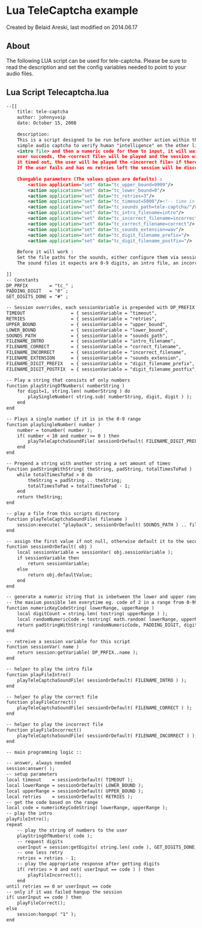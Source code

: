 
# Lua TeleCaptcha example 

 Created by  Belaid Areski, last modified on 2014.06.17

## About

The following LUA script can be used for tele-captcha. Please be sure to read the description and set the config variables needed to point to your audio files.

## Lua Script Telecaptcha.lua

```xml
--[[
	title: tele-captcha
	author: johnnyvoip
	date: October 15, 2008
	
	description:
	This is a script designed to be run before another action within the dialplan.  It's purpose is to act as a 
	simple audio captcha to verify human "intelligence" on the other line of the phone.  On engagement it will play the user the
	<intro file> and then a numeric code for them to input, it will wait until all the digits have been inputted or timeout.  If the 
	user succeeds, the <correct file> will be played and the session will continue.  If the code was incorrectly entered or
	it timed out, the user will be played the <incorrect file> if there are retries available and then repeated the code to enter again.  
	If the user fails and has no retries left the session will be disconnected with no file played.
	
	Changable parameters (The values given are defaults) :
		<action application="set" data="tc_upper_bound=9999"/>
		<action application="set" data="tc_lower_bound=0"/>
		<action application="set" data="tc_retries=3"/>
		<action application="set" data="tc_timeout=5000"/><!-- time in ms -->
		<action application="set" data="tc_sounds_path=tele-captcha/"/>
		<action application="set" data="tc_intro_filename=intro"/>
		<action application="set" data="tc_incorrect_filename=incorrect"/>
		<action application="set" data="tc_correct_filename=correct"/>
		<action application="set" data="tc_sounds_extension=wav"/>		
		<action application="set" data="tc_digit_filename_prefix="/>
		<action application="set" data="tc_digit_filename_postfix="/>		
		
	Before it will work : 
	Set the file paths for the sounds, either configure them via session vars, use the defaults, or change the defaults below
	The sound files it expects are 0-9 digits, an intro file, an incorrect file and a correct file all located in the sounds_path.
	
]]
-- Constants
DP_PRFIX 		= "tc_" ;
PADDING_DIGIT 	= "0" ;
GET_DIGITS_DONE = "#" ;

-- Session overrides, each sessionVariable is prepended with DP_PREFIX
TIMEOUT 				= { sessionVariable = "timeout", 				defaultValue = 5000 }
RETRIES 				= { sessionVariable = "retries", 				defaultValue = 3 }
UPPER_BOUND 			= { sessionVariable = "upper_bound", 			defaultValue = 9999 }
LOWER_BOUND 			= { sessionVariable = "lower_bound", 			defaultValue = 0 }
SOUNDS_PATH 			= { sessionVariable = "sounds_path", 			defaultValue = "tele-captcha/" }
FILENAME_INTRO 			= { sessionVariable = "intro_filename", 		defaultValue = "intro" }
FILENAME_CORRECT 		= { sessionVariable = "correct_filename", 		defaultValue = "correct" }
FILENAME_INCORRECT 		= { sessionVariable = "incorrect_filename", 	defaultValue = "incorrect" }
FILENAME_EXTENSION 		= { sessionVariable = "sounds_extension", 		defaultValue = "wav" }
FILENAME_DIGIT_PREFIX 	= { sessionVariable = "digit_filename_prefix", 	defaultValue = "" }
FILENAME_DIGIT_POSTFIX 	= { sessionVariable = "digit_filename_postfix", defaultValue = "" }

-- Play a string that consists of only numbers
function playStringOfNumbers( numberString )
	for digit=1, string.len( numberString ) do
		playSingleNumber( string.sub( numberString, digit, digit ) );
	end
end

-- Plays a single number if it is in the 0-9 range
function playSingleNumber( number )
	number = tonumber( number );
	if( number < 10 and number >= 0 ) then
		playTeleCaptchaSoundFile( sessionOrDefault( FILENAME_DIGIT_PREFIX ) .. number .. sessionOrDefault( FILENAME_DIGIT_POSTFIX ) );
	end
end

-- Prepend a string with another string a set amount of times
function padStringWithString( theString, padString, totalTimesToPad )
	while totalTimesToPad > 0 do
		theString = padString .. theString;
		totalTimesToPad = totalTimesToPad - 1;
	end
	return theString;
end

-- play a file from this scripts directory
function playTeleCaptchaSoundFile( filename )
	session:execute( "playback", sessionOrDefault( SOUNDS_PATH ) .. filename .. "." .. sessionOrDefault( FILENAME_EXTENSION ) );
end

-- assign the first value if not null, otherwise default it to the second value
function sessionOrDefault( obj )
	local sessionVariable = sessionVar( obj.sessionVariable );
	if sessionVariable then
		return sessionVariable;
	else
		return obj.defaultValue;
	end
end

-- generate a numeric string that is inbetween the lower and upper range and is padded to be
-- the maxium possible len everytime eg. code of 2 in a range from 0-99999 will be 00002
function numericKeyCodeString( lowerRange, upperRange )
	local digitCount = string.len( tostring( upperRange ) );
	local randomNumericCode = tostring( math.random( lowerRange, upperRange ) );
	return padStringWithString( randomNumericCode, PADDING_DIGIT, digitCount - string.len( randomNumericCode ) );
end

-- retreive a session variable for this script
function sessionVar( name )
	return session:getVariable( DP_PRFIX..name );
end

-- helper to play the intro file
function playFileIntro()
	playTeleCaptchaSoundFile( sessionOrDefault( FILENAME_INTRO ) );
end

-- helper to play the correct file
function playFileCorrect()
	playTeleCaptchaSoundFile( sessionOrDefault( FILENAME_CORRECT ) );
end

-- helper to play the incorrect file
function playFileIncorrect()
	playTeleCaptchaSoundFile( sessionOrDefault( FILENAME_INCORRECT ) );
end

-- main programming logic ::

-- answer, always needed
session:answer( );
-- setup parameters
local timeout 	 = sessionOrDefault( TIMEOUT );
local lowerRange = sessionOrDefault( LOWER_BOUND );
local upperRange = sessionOrDefault( UPPER_BOUND );
local retries 	 = sessionOrDefault( RETRIES );
-- get the code based on the range
local code = numericKeyCodeString( lowerRange, upperRange );
-- play the intro
playFileIntro();
repeat
	-- play the string of numbers to the user
	playStringOfNumbers( code );
	-- request digits
	userInput = session:getDigits( string.len( code ), GET_DIGITS_DONE, timeout );
	-- one less retry
	retries = retries - 1;
	-- play the appropriate response after getting digits
	if( retries > 0 and not( userInput == code ) ) then
		playFileIncorrect();
	end
until retries == 0 or userInput == code
-- only if it was failed hangup the session
if( userInput == code ) then
	playFileCorrect();
else
	session:hangup( "1" );
end
```


